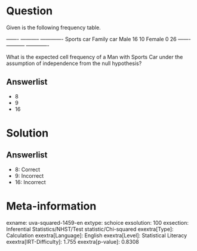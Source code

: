 Question
========

Given is the following frequency table.

  ------- ----------- ------------- Sports car Family car Male 16 10 Female 0 26 ------- ----------- -------------

What is the expected cell frequency of a Man with Sports Car under the assumption of independence from the null hypothesis?

Answerlist
----------

* 8
* 9
* 16

Solution
========

Answerlist
----------

* 8: Correct
* 9: Incorrect
* 16: Incorrect

Meta-information
================
exname: uva-squared-1459-en
extype: schoice
exsolution: 100
exsection: Inferential Statistics/NHST/Test statistic/Chi-squared
exextra[Type]: Calculation
exextra[Language]: English
exextra[Level]: Statistical Literacy
exextra[IRT-Difficulty]: 1.755
exextra[p-value]: 0.8308

